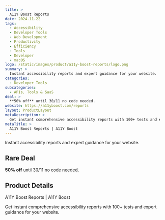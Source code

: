 ```yaml
---
title: >
  A11Y Boost Reports
date: 2024-11-22
tags:
  - Accessibility
  - Developer Tools
  - Web Development
  - Productivity
  - Efficiency
  - Tools
  - Developer
  - macOS
logo: /static/images/product/a11y-boost-reports/logo.png
summary: >
  Instant accessibility reports and expert guidance for your website.
categories:
  - Developer Tools
subcategories:
  - APIs, Tools & SaaS
deal: >
  **50% off** until 30/11 no code needed.
website: https://a11yboost.com/reports
layout: ProductLayout
metaDescription: >
  Get instant comprehensive accessibility reports with 100+ tests and expert guidance for your website.
metaTitle: >
  A11Y Boost Reports | A11Y Boost
---
```

Instant accessibility reports and expert guidance for your website.

## Rare Deal

**50% off** until 30/11 no code needed.

## Product Details
A11Y Boost Reports | A11Y Boost

Get instant comprehensive accessibility reports with 100+ tests and expert guidance for your website.
